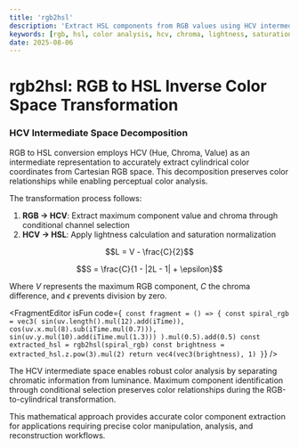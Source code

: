 ```yaml
---
title: 'rgb2hsl'
description: 'Extract HSL components from RGB values using HCV intermediate space for accurate color analysis'
keywords: [rgb, hsl, color analysis, hcv, chroma, lightness, saturation]
date: 2025-08-06
---
```



# rgb2hsl: RGB to HSL Inverse Color Space Transformation

### HCV Intermediate Space Decomposition

RGB to HSL conversion employs HCV (Hue, Chroma, Value) as an intermediate representation to accurately extract cylindrical color coordinates from Cartesian RGB space. This decomposition preserves color relationships while enabling perceptual color analysis.

The transformation process follows:

1. **RGB → HCV**: Extract maximum component value and chroma through conditional channel selection
2. **HCV → HSL**: Apply lightness calculation and saturation normalization

$$L = V - \frac{C}{2}$$

$$S = \frac{C}{1 - |2L - 1| + \epsilon}$$

Where $V$ represents the maximum RGB component, $C$ the chroma difference, and $\epsilon$ prevents division by zero.

<FragmentEditor
        isFun
        code={`
const fragment = () => {
        const spiral_rgb = vec3(
                sin(uv.length().mul(12).add(iTime)),
                cos(uv.x.mul(8).sub(iTime.mul(0.7))),
                sin(uv.y.mul(10).add(iTime.mul(1.3)))
        ).mul(0.5).add(0.5)
        const extracted_hsl = rgb2hsl(spiral_rgb)
        const brightness = extracted_hsl.z.pow(3).mul(2)
        return vec4(vec3(brightness), 1)
}`}
/>

The HCV intermediate space enables robust color analysis by separating chromatic information from luminance. Maximum component identification through conditional selection preserves color relationships during the RGB-to-cylindrical transformation.

This mathematical approach provides accurate color component extraction for applications requiring precise color manipulation, analysis, and reconstruction workflows.
